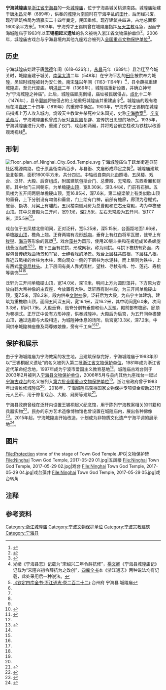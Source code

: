 {{NoteTA|G1=U}}
{{coord|29|17|18.74|N|121|25|36.36|E|display=title}}
{{文物保护单位
| 级别 = 全国
| 图片 = Ninghai Town God Temple, 2017-05-29 03.jpg
| 名称 = [[宁海古戏台|宁海古戏台]]
| 子项 = 城隍庙古戏台
| 编号 = 6-0557-3-260
| 分类 = 古建筑
| 时代 = [[清|清]]至[[中華民國|民国]]
| 所在 = [[浙江省|浙江省]][[宁海县_(浙江省)|宁海县]]
| 登录 = 2006年
}}
{{文物保护单位
| 级别 = 省级
| 说明 = 
| 省区市 = 浙江省
| 图片 = 
| 名称 = 王锡桐起义遗址
| 编号 = 
| 分类 = 近现代重要史迹及代表性建筑
| 时代 = [[清|清]]至[[中華民國|民国]]
| 所在 = [[宁海县|宁海县]]
| 登录 = 1963年3月11日
}}
'''宁海城隍庙'''是[[浙江省|浙江省]][[宁海县_(浙江省)|宁海县]]的一处[[城隍庙|城隍庙]]，位于宁海县城关桃源南路。城隍庙始建于唐[[永昌_(唐朝)|永昌]]元年（689年），供奉的[[城隍|城隍]]为[[南梁|南梁]]时在宁海平乱的[[田什|田什]]，后历经兴废，现存建筑格局为清嘉庆二十四年奠定，民国重修。现存建筑共四进，占地总面积1600余平方米<ref name="张落雁">{{cite web|title=宁海城隍庙古戏台：矜持而深沉|url=http://www.nbwb.net/info.aspx?Id=12513|accessdate=2013-06-15|author=张落雁|author2=杨古城|date=2009-08-09|format=|publisher=东南商报|language=|archiveurl=https://web.archive.org/web/20190520201645/http://www.nbwb.net/info.aspx?Id=12513|archivedate=2019-05-20|dead-url=no}}</ref>。1903年，宁海秀才王锡桐曾在城隍庙指挥[[宁海教案|反天主教斗争]]，因而宁海城隍庙于1963年以'''王锡桐起义遗址'''的名义被纳入[[浙江省文物保护单位|浙江省文物保护单位]]<ref name="nbwb-detail1">{{cite web|title=王锡桐起义遗址|url=http://www.nbwb.net/pd_wwbh/info.aspx?Id=870&type=2|accessdate=2013-06-15|author=宁海县文物办|date=2005-11-29|format=|publisher=宁波市文物保护管理所|language=|archiveurl=https://web.archive.org/web/20190519224113/http://www.nbwb.net/pd_wwbh/info.aspx?Id=870&type=2|archivedate=2019-05-19|dead-url=no}}</ref>。2006年，城隍庙古戏台与宁海县境内其他九座戏台被列入[[全国重点文物保护单位|全国重点文物保护单位]]<ref name="nbwb-detail2">{{cite web|title=宁海古戏台|url=http://www.nbwb.net/pd_wwbh/info.aspx?Id=3521&type=2|accessdate=2019-11-10|author=宁海县文物办|date=2018-01-08|format=|publisher=宁波市文物保护管理所|language=|dead-url=no|archive-url=https://web.archive.org/web/20190508091124/http://www.nbwb.net/pd_wwbh/info.aspx?Id=3521&type=2|archive-date=2019-05-08}}</ref>。

== 历史 ==
宁海城隍庙始建于唐[[武德|武德]]年间（618–626年），[[永昌_(唐朝)|永昌]]元年（689年）县治迁至今城关时，城隍庙建于城关，[[南梁|南梁]][[太清_(南朝梁)|太清]]二年（548年）在宁海平乱的[[田什|田什]]被供奉为城隍，吴越时城隍被封为安仁侯。南宋[[隆兴|隆兴]]年间（1163–1164年）<ref group="注">光绪《宁海县志》记载为“宋绍兴二年令薛抗修”，[[楊文卿|楊文卿]]《宁海县城隍庙记》记载为“宋隆兴初令薛抗为之改创”，[[四库全书|四库全书]]本《浙江通志》两种说法均有记载，此处采用后一种说法。</ref>，县令薛抗重建城隍庙，至元代废庙。明[[洪武|洪武]]二年（1369年），城隍庙重新设置，并确立神号为“宁海城隍之神庙”。此后，城隍庙廊庑倒塌，庙址被民居侵占。[[成化|成化]]十二年（1476年），县令[[郭紳|郭紳]]将被侵占的土地重归城隍庙并重建庙宇<ref>[[s:浙江通志_(四庫全書本)/卷222|《钦定四库全书·浙江通志·卷二百二十二<small>》</small>]] 台州府 宁海县 城隍庙</ref>。城隍庙的现有格局在清[[嘉庆|嘉庆]]二十四年（1819年）的重修中确定。1903年，宁海秀才王锡桐在城隍庙指挥上万人攻入城内，烧毁天主教堂并杀死神父朱国光，史称[[宁海教案|宁海教案]]<ref name="nbwb-detail2" />。[[辛亥革命|辛亥革命]]后，宁海城隍庙也曾成为反对[[袁世凯|袁世凯]]复辟、宣传抗日思想的场所<ref name="张落雁" />。1935年，宁海城隍庙进行大修，重建了仪门、戏台和两厢，并将戏台前立柱改为铁柱以改善观戏视线<ref name="周航2" />{{rp|124}}。

== 形制 ==
[[File:Floor_plan_of_Ninghai_City_God_Temple.svg|thumb]]
宁海城隍庙位于跃龙街道县前社区桃源南路，位于原县衙南两百步，与县衙、文庙形成鼎足之势<ref name="张落雁" />。城隍庙建筑坐北朝南，面积1600平方米，共分四进。中轴线自南向北由照墙、五凤楼、戏台、泛轩、大殿、后宫组成，附属建筑包括台门、总曹殿、无常殿、东西看厢和财房。其中台门三间朝东，为单檐[[硬山顶|硬山顶]]，宽8.30米，深3.44米，门前有石狮。五凤楼为五开间两层单檐硬山顶，宽16.85米，深7.6米，第二榀梁架上有类似歇山顶的垂脊，上下分别设有吻兽和垂兽，门上绘有门神，前部有檐廊，廊顶为卷棚式，雀替、额坊、月梁上有雕刻。五凤楼南侧厢房为总曹殿和左右无常殿，均为单檐硬山顶。其中总曹殿为三开间，宽9.1米，深2.5米，左右无常殿为五开间，宽17.7米，深5.5米<ref name="缑乡文化">{{Cite web|title=关于宁海城隍庙的详细介绍都在这里了，很多还是第一次听说|url=https://mp.weixin.qq.com/s?__biz=MzIzMzQ0MDUxNQ==&mid=2247484546&idx=1&sn=68967ebe18947d5578db6167ab553206|accessdate=2019-11-30|author=宁海县文物办|date=2017-04-07|format=|publisher=宁海县文化广电新闻出版局|archiveurl=https://web.archive.org/web/20191201092057/https://mp.weixin.qq.com/s?__biz=MzIzMzQ0MDUxNQ==&mid=2247484546&idx=1&sn=68967ebe18947d5578db6167ab553206|archivedate=2019-12-01|dead-url=no}}</ref>。

戏台位于五凤楼北侧明间，正对泛轩，宽5.25米，深5.15米，台面距地面1.66米，单檐[[歇山顶|歇山顶]]，檐角上翘。正脊两端有龙形[[鸱吻|鸱吻]]，垂脊上有红白将军瓦塑，戗脊上有[[狻猊|狻猊]]、[[海马|海马]]等形象的瓦塑<ref name="周航2">{{Cite book|title=宁海古戏台建筑群研究|publisher=浙江大学出版社|year=2015|isbn=978-7-308-13938-0|location=杭州|pages=|editor=周航|chapter=城隍庙古戏台|last=|first=}}</ref>{{Rp|125}}。戏台[[藻井|藻井]]为圆形，使用20层斗拱和花板组成16条螺旋线叠涩而成<ref name="缑乡文化" /><ref name="缑乡古韵">{{Cite book|title=缑乡古韵：宁海县第三次全国文物普查成果选编|last=|first=|publisher=西泠印社出版社|year=2012|isbn=978-7-5508-0631-3|location=杭州|pages=56-61|chapter=城隍庙|editor-last=宁海县第三次全国文物普查办公室}}</ref>。檐下三面有花拱，形成网状，称为网拱。斗拱下檐枋有彩画，内容包含传统戏曲场景和军官、士绅看戏的场景。戏台上层柱共四根，下层柱八根。靠近五凤楼的台柱为木柱，面向观众一侧的下层柱为水泥柱，而上层则为铁柱，上有西式[[爱奥尼柱式|爱奥尼柱头]]。上下层间有美人靠式围栏，望柱、寻杖有梅、竹、莲花、寿桃等装饰<ref name="张落雁" /><ref name="nbwb-detail2" />。

泛轩为三开间单檐硬山顶，宽14.0米，深10米，明间上方为圆形藻井，下方原为安放白鹤大帝神像的主宾座，今放置有大钟。泛轩西有财神殿，为三开间单檐硬山顶，宽7.5米，深8.2米，殿内供奉[[文財神|文財神]]像。泛轩后为大殿，为庙宇主体建筑。建筑为重檐歇山顶，面阔五间深五间，宽16.1米，深16.2米，其中明间宽6.0米，次间3.3米，梢间1.7米。大殿垂脊、戗脊分别有垂兽和仙人瓦塑。殿前部有檐廊，廊顶为卷棚式。正厅正中设有方形神座，供奉城隍神。大殿后为后宫，为五开间单檐硬山顶，通过连廊与大殿相连，为城隍神休息的场所。后宫宽13.3米，深7.2米，中间供奉城隍神座像及两尊娘娘像，旁有千工床<ref name="缑乡文化" /><ref name="缑乡古韵" />。

== 保护和展示 ==
{{external media|width=250px|image1=[http://www.nbwb.net/UploadFile/images/2018012910024104.jpg 宁海古戏台——城隍庙古戏台保护区划图]，原始内容[https://web.archive.org/web/20191126042307/http://www.nbwb.net/UploadFile/images/2018012910024104.jpg 存档]于2019-11-26}}
由于宁海城隍庙为宁海教案的发生地，且建筑保存完好，宁海城隍庙于1963年即以“王锡桐起义遗址”的名义被列入第二批[[浙江省文物保护单位|浙江省文物保护单位]]，1981年成为浙江省近代革命纪念地，1997年成为宁波市爱国主义教育基地<ref name="nbwb-detail2" />。城隍庙古戏台则于2003年2月被列入[[宁海县文物保护单位|宁海县文物保护单位]]，2006年5月与县内其他九座戏台一起以[[宁海古戏台|宁海古戏台]]的名义被列入[[第六批全国重点文物保护单位|第六批全国重点文物保护单位]]<ref name="周航2" />{{Rp|124}}。浙江省政府曾于1983年出资维修城隍庙<ref name="张落雁" />。2018年，宁海城隍庙获得国家文物保护专项资金资助231万元人民币，用于修复戏台、大殿、厢房等建筑<ref>{{Cite web|title=宁海古戏台获799万元国家文保专项资金|url=http://nb.zjol.com.cn/shzx17182/whyl/201804/t20180427_7130304.shtml|accessdate=2019-12-01|author=陈青|date=2018-04-27|format=|publisher=宁波日报|language=|archive-url=https://web.archive.org/web/20191126020203/http://nb.zjol.com.cn/shzx17182/whyl/201804/t20180427_7130304.shtml|archive-date=2019-11-26|dead-url=no}}</ref>。

宁海县政府曾经在泛轩内设置王锡桐起义纪念馆，用于陈列宁海教案相关的书籍和兵器实物<ref>{{Cite web|title=王锡桐起义纪念馆|url=http://www.nbwb.net/pd_bwg/info.aspx?Id=24527&type=2|accessdate=2019-12-01|author=宁海县文物办|date=2012-09-24|format=|publisher=宁波文化遗产保护网|language=|archive-url=https://web.archive.org/web/20150330051359/http://www.nbwb.net/pd_bwg/info.aspx?Id=24527&type=2|archive-date=2015-03-30|dead-url=no}}</ref>。民办的东方艺术造像博物馆也曾设置在城隍庙内，展出各种佛像<ref>{{Cite web|title=东方艺术造像博物馆（民办）|url=http://www.nbwb.net/pd_bwg/info.aspx?Id=24528&type=2|accessdate=2019-12-01|author=宁海县文物办|date=2012-09-24|format=|publisher=宁波文化遗产保护网|language=|archive-url=https://web.archive.org/web/20150330072714/http://www.nbwb.net/pd_bwg/info.aspx?Id=24528&type=2|archive-date=2015-03-30|dead-url=no}}</ref>。2015年起，宁海城隍庙开始改造，计划成为非物质文化遗产宁海平调的展示地<ref>{{Cite web|title=拆了周边危房 宁海城隍庙将打造旅游为主的大型社区|url=https://zj.zjol.com.cn/news/525630.html|accessdate=2019-12-01|author=边城雨|author2=刘鹏程|author3=路敏艺|author4=陈瑞芝|date=2017-01-05|format=|publisher=中国宁波网|archiveurl=https://web.archive.org/web/20191201155725/https://zj.zjol.com.cn/news/525630.html|archivedate=2019-12-01|dead-url=no}}</ref>。

== 图片 ==
<gallery widths="180">
File:Protection stone of the stage of Town God Temple.JPG|文物保护碑
File:Ninghai Town God Temple, 2017-05-29 01.jpg|五凤楼
File:Ninghai Town God Temple, 2017-05-29 02.jpg|戏台
File:Ninghai Town God Temple, 2017-05-29 04.jpg|戏台藻井
File:Ninghai Town God Temple, 2017-05-29 05.jpg|戏台转角
</gallery>

== 注释 ==
{{reflist|group=注}}

== 参考资料 ==
{{reflist|2}}

{{浙江省境内的城隍庙}}
{{宁海古戏台}}
{{浙江全国重点文物保护单位}}
{{宁波市境内的浙江省文物保护单位}}

[[Category:浙江城隍庙|Category:浙江城隍庙]]
[[Category:宁波文物保护单位|Category:宁波文物保护单位]]
[[Category:宁波宗教建筑|Category:宁波宗教建筑]]
[[Category:宁海县|Category:宁海县]]